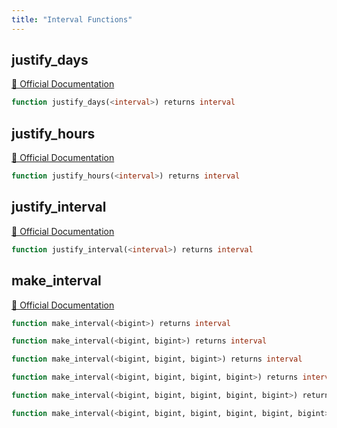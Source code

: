 ```yaml
---
title: "Interval Functions"
---
```


## justify_days
[🔗 Official Documentation](https://cloud.google.com/bigquery/docs/reference/standard-sql/interval_functions#justify_days)

```sql
function justify_days(<interval>) returns interval
```


## justify_hours
[🔗 Official Documentation](https://cloud.google.com/bigquery/docs/reference/standard-sql/interval_functions#justify_hours)

```sql
function justify_hours(<interval>) returns interval
```


## justify_interval
[🔗 Official Documentation](https://cloud.google.com/bigquery/docs/reference/standard-sql/interval_functions#justify_interval)

```sql
function justify_interval(<interval>) returns interval
```


## make_interval
[🔗 Official Documentation](https://cloud.google.com/bigquery/docs/reference/standard-sql/interval_functions#make_interval)

```sql
function make_interval(<bigint>) returns interval
```


```sql
function make_interval(<bigint, bigint>) returns interval
```


```sql
function make_interval(<bigint, bigint, bigint>) returns interval
```


```sql
function make_interval(<bigint, bigint, bigint, bigint>) returns interval
```


```sql
function make_interval(<bigint, bigint, bigint, bigint, bigint>) returns interval
```


```sql
function make_interval(<bigint, bigint, bigint, bigint, bigint, bigint>) returns interval
```



